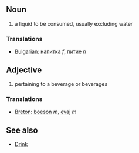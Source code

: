 ==Noun==
# a liquid to be consumed, usually excluding water

===Translations===
*[[Bulgarian]]: [[напитка]] ''f'', [[питие]] ''n''

==Adjective==
# pertaining to a beverage or beverages

===Translations===
*[[Breton]]: [[boeson]] ''m'', [[evaj]] ''m''

==See also==

*[[Drink]]